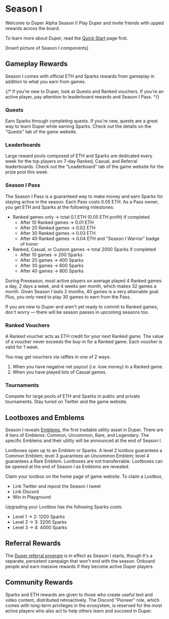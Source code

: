 # Season I

Welcome to Duper Alpha Season I! Play Duper and invite friends with upped rewards across the board.

To learn more about Duper, read the [Quick Start](.) page first.

[Insert picture of Season I components]

## Gameplay Rewards

Season I comes with official ETH and Sparks rewards from gameplay in addition to what you earn from games.

{/* If you're new to Duper, look at Quests and Ranked vouchers. If you're an active player, pay attention to leaderboard rewards and Season I Pass. */}

### Quests

Earn Sparks through completing quests. If you're new, quests are a great way to learn Duper while earning Sparks. Check out the details on the "Quests" tab of the game website.

### Leaderboards

Large reward pools composed of ETH and Sparks are dedicated every week for the top players on 7-day Ranked, Casual, and Referral leaderboards. Check out the "Leaderboard" tab of the game website for the prize pool this week.

### Season I Pass

The Season I Pass is a guaranteed way to make money and earn Sparks for staying active in the season. Each Pass costs 0.05 ETH. As a Pass owner, you get ETH and Sparks at the following milestones:

- Ranked games only -> total 0.1 ETH (0.05 ETH profit) if completed
  - After 10 Ranked games -> 0.01 ETH
  - After 20 Ranked games -> 0.02 ETH
  - After 30 Ranked games -> 0.03 ETH
  - After 40 Ranked games -> 0.04 ETH and "Season I Warrior" badge of honor
- Ranked, Casual, or Custom games -> total 2000 Sparks if completed
  - After 10 games -> 200 Sparks
  - After 20 games -> 400 Sparks
  - After 30 games -> 600 Sparks
  - After 40 games -> 800 Sparks

During Preseason, most active players on average played 4 Ranked games a day, 2 days a week, and 4 weeks per month, which makes 32 games a month. Given Season I lasts 2 months, 40 games is a very attainable goal. Plus, you only need to play 30 games to earn from the Pass.

If you are new to Duper and aren't yet ready to commit to Ranked games, don't worry — there will be season passes in upcoming seasons too.

### Ranked Vouchers

A Ranked voucher acts as ETH credit for your next Ranked game. The value of a voucher never exceeds the buy-in for a Ranked game. Each voucher is valid for 1 week.

You may get vouchers via raffles in one of 2 ways:

1. When you have negative net payout (i.e. lose money) in a Ranked game.
2. When you have played lots of Casual games.

### Tournaments

Compete for large pools of ETH and Sparks in public and private tournaments. Stay tuned on Twitter and the game website.

## Lootboxes and Emblems

Season I reveals [Emblems](/assets/emblems), the first tradable utility asset in Duper. There are 4 tiers of Emblems: Common, Uncommon, Rare, and Legendary. The specific Emblems and their utility will be announced at the end of Season I.

Lootboxes open up to an Emblem or Sparks. A level 2 lootbox guarantees a Common Emblem; level 3 guarantees an Uncommon Emblem; level 4 guarantees a Rare Emblem. Lootboxes are not transferrable. Lootboxes can be opened at the end of Season I as Emblems are revealed.

Claim your lootbox on the home page of game website. To claim a Lootbox,

- Link Twitter and repost the Season I tweet
- Link Discord
- Win in Playground

Upgrading your Lootbox has the following Sparks costs:

- Level 1 -> 2: 1200 Sparks
- Level 2 -> 3: 3200 Sparks
- Level 3 -> 4: 4000 Sparks

## Referral Rewards

The [Duper referral program](/referral) is in effect as Season I starts, though it's a separate, persistent campaign that won't end with the season. Onboard people and earn massive rewards if they become active Duper players.

## Community Rewards

Sparks and ETH rewards are given to those who create useful text and video content, distributed retroactively. The Discord "Pioneer" role, which comes with long-term privileges in the ecosystem, is reserved for the most active players who also act to help others learn and succeed in Duper.
